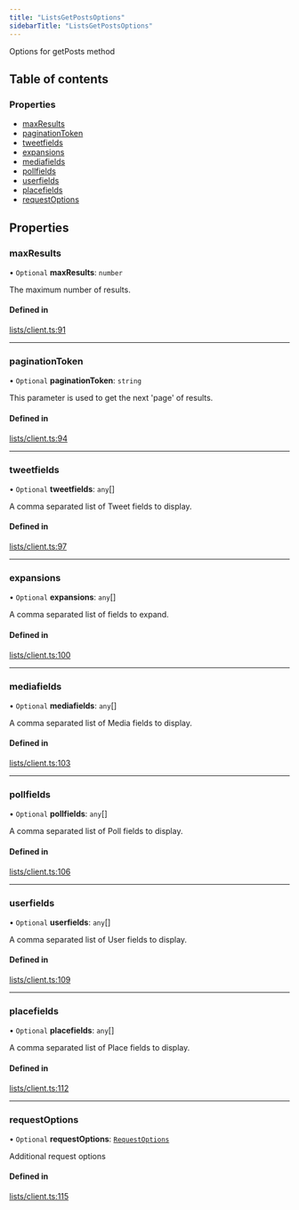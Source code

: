 ```yaml
---
title: "ListsGetPostsOptions"
sidebarTitle: "ListsGetPostsOptions"
---
```


Options for getPosts method

## Table of contents

### Properties

- [maxResults](/xdks/typescript/reference/interfaces/ListsGetPostsOptions#maxresults)
- [paginationToken](/xdks/typescript/reference/interfaces/ListsGetPostsOptions#paginationtoken)
- [tweetfields](/xdks/typescript/reference/interfaces/ListsGetPostsOptions#tweetfields)
- [expansions](/xdks/typescript/reference/interfaces/ListsGetPostsOptions#expansions)
- [mediafields](/xdks/typescript/reference/interfaces/ListsGetPostsOptions#mediafields)
- [pollfields](/xdks/typescript/reference/interfaces/ListsGetPostsOptions#pollfields)
- [userfields](/xdks/typescript/reference/interfaces/ListsGetPostsOptions#userfields)
- [placefields](/xdks/typescript/reference/interfaces/ListsGetPostsOptions#placefields)
- [requestOptions](/xdks/typescript/reference/interfaces/ListsGetPostsOptions#requestoptions)

## Properties

### maxResults

• `Optional` **maxResults**: `number`

The maximum number of results.

#### Defined in

[lists/client.ts:91](https://github.com/xdevplatform/xdk/blob/298ca9350d035e40e7c8ee0753c50052819a41e2/xdk/typescript/src/lists/client.ts#L91)

___

### paginationToken

• `Optional` **paginationToken**: `string`

This parameter is used to get the next 'page' of results.

#### Defined in

[lists/client.ts:94](https://github.com/xdevplatform/xdk/blob/298ca9350d035e40e7c8ee0753c50052819a41e2/xdk/typescript/src/lists/client.ts#L94)

___

### tweetfields

• `Optional` **tweetfields**: `any`[]

A comma separated list of Tweet fields to display.

#### Defined in

[lists/client.ts:97](https://github.com/xdevplatform/xdk/blob/298ca9350d035e40e7c8ee0753c50052819a41e2/xdk/typescript/src/lists/client.ts#L97)

___

### expansions

• `Optional` **expansions**: `any`[]

A comma separated list of fields to expand.

#### Defined in

[lists/client.ts:100](https://github.com/xdevplatform/xdk/blob/298ca9350d035e40e7c8ee0753c50052819a41e2/xdk/typescript/src/lists/client.ts#L100)

___

### mediafields

• `Optional` **mediafields**: `any`[]

A comma separated list of Media fields to display.

#### Defined in

[lists/client.ts:103](https://github.com/xdevplatform/xdk/blob/298ca9350d035e40e7c8ee0753c50052819a41e2/xdk/typescript/src/lists/client.ts#L103)

___

### pollfields

• `Optional` **pollfields**: `any`[]

A comma separated list of Poll fields to display.

#### Defined in

[lists/client.ts:106](https://github.com/xdevplatform/xdk/blob/298ca9350d035e40e7c8ee0753c50052819a41e2/xdk/typescript/src/lists/client.ts#L106)

___

### userfields

• `Optional` **userfields**: `any`[]

A comma separated list of User fields to display.

#### Defined in

[lists/client.ts:109](https://github.com/xdevplatform/xdk/blob/298ca9350d035e40e7c8ee0753c50052819a41e2/xdk/typescript/src/lists/client.ts#L109)

___

### placefields

• `Optional` **placefields**: `any`[]

A comma separated list of Place fields to display.

#### Defined in

[lists/client.ts:112](https://github.com/xdevplatform/xdk/blob/298ca9350d035e40e7c8ee0753c50052819a41e2/xdk/typescript/src/lists/client.ts#L112)

___

### requestOptions

• `Optional` **requestOptions**: [`RequestOptions`](/xdks/typescript/reference/interfaces/RequestOptions)

Additional request options

#### Defined in

[lists/client.ts:115](https://github.com/xdevplatform/xdk/blob/298ca9350d035e40e7c8ee0753c50052819a41e2/xdk/typescript/src/lists/client.ts#L115)
